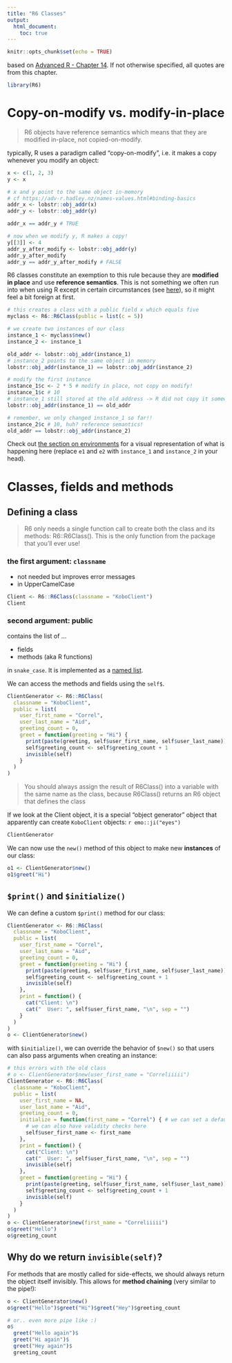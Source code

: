 ```yaml
---
title: "R6 Classes"
output: 
  html_document:
    toc: true
---
```


```r
knitr::opts_chunk$set(echo = TRUE)
```

based on [Advanced R - Chapter 14](https://adv-r.hadley.nz/r6.html). If not otherwise specified, all quotes are from this chapter. 

```r
library(R6)
```

# Copy-on-modify vs. modify-in-place

> R6 objects have reference semantics which means that they are modified in-place, not copied-on-modify. 

typically, R uses a paradigm called "copy-on-modify", i.e. it makes a copy whenever you  modify an object: 

```r
x <- c(1, 2, 3)
y <- x

# x and y point to the same object in-memory
# cf https://adv-r.hadley.nz/names-values.html#binding-basics
addr_x <- lobstr::obj_addr(x)
addr_y <- lobstr::obj_addr(y)

addr_x == addr_y # TRUE

# now when we modify y, R makes a copy! 
y[[3]] <- 4
addr_y_after_modify <- lobstr::obj_addr(y)
addr_y_after_modify
addr_y == addr_y_after_modify # FALSE 
```

R6 classes constitute an exemption to this rule because they are **modified in place** and use **reference semantics**. This is not something we often run into when using R except in certain circumstances (see [here](https://adv-r.hadley.nz/names-values.html#modify-in-place)), so it might feel a bit foreign at first. 

```r
# this creates a class with a public field x which equals five 
myclass <- R6::R6Class(public = list(c = 5))

# we create two instances of our class 
instance_1 <- myclass$new() 
instance_2 <- instance_1

old_addr <- lobstr::obj_addr(instance_1) 
# instance_2 points to the same object in memory
lobstr::obj_addr(instance_1) == lobstr::obj_addr(instance_2) 

# modify the first instance
instance_1$c <- 2 * 5 # modify in place, not copy on modify!
instance_1$c # 10 
# instance_1 still stored at the old address -> R did not copy it somewhere else
lobstr::obj_addr(instance_1) == old_addr

# remember, we only changed instance_1 so far!!
instance_2$c # 10, huh? reference semantics!
old_addr == lobstr::obj_addr(instance_2)
```
Check out [the section on environments](https://adv-r.hadley.nz/names-values.html#env-modify) for a visual representation of what is happening here (replace `e1` and `e2` with `instance_1` and `instance_2` in your head).


# Classes, fields and methods


## Defining a class
> R6 only needs a single function call to create both the class and its methods: R6::R6Class(). This is the only function from the package that you’ll ever use!

### the first argument: `classname`

- not needed but improves error messages 
- in UpperCamelCase

```r
Client <- R6::R6Class(classname = "KoboClient")
Client
```

### second argument: public

contains the list of ...

- fields 
- methods (aka R functions)

in `snake_case`. It is implemented as a [named list](https://www.dummies.com/programming/r/how-to-create-a-list-in-r/). 

We can access the methods and fields using the `self$`. 
```r
ClientGenerator <- R6::R6Class(
  classname = "KoboClient",
  public = list(
    user_first_name = "Correl",
    user_last_name = "Aid",
    greeting_count = 0,
    greet = function(greeting = "Hi") {
      print(paste(greeting, self$user_first_name, self$user_last_name))
      self$greeting_count <- self$greeting_count + 1
      invisible(self)
    }
  )
)
```

> You should always assign the result of R6Class() into a variable with the same name as the class, because R6Class() returns an R6 object that defines the class

If we look at the Client object, it is a special "object generator" object that apparently can create `KoboClient` objects: `r emo::ji("eyes")`

```r
ClientGenerator
```

We can now use the `new()` method of this object to make new **instances** of our class:

```r
o1 <- ClientGenerator$new()
o1$greet("Hi")
```

## `$print()` and `$initialize()`

We can define a custom `$print()` method for our class: 

```r
ClientGenerator <- R6::R6Class(
  classname = "KoboClient",
  public = list(
    user_first_name = "Correl",
    user_last_name = "Aid",
    greeting_count = 0,
    greet = function(greeting = "Hi") {
      print(paste(greeting, self$user_first_name, self$user_last_name))
      self$greeting_count <- self$greeting_count + 1
      invisible(self)
    },
    print = function() {
      cat("Client: \n")
      cat("  User: ", self$user_first_name, "\n", sep = "")
    }
  )
)
o <- ClientGenerator$new()

```

with `$initialize()`, we can override the behavior of `$new()` so that users can also pass arguments when creating an instance:

```r
# this errors with the old class
# o <- ClientGenerator$new(user_first_name = "Correliiiii")
ClientGenerator <- R6::R6Class(
  classname = "KoboClient",
  public = list(
    user_first_name = NA,
    user_last_name = "Aid",
    greeting_count = 0,
    initialize = function(first_name = "Correl") { # we can set a default argument
      # we can also have validity checks here
      self$user_first_name <- first_name
    },
    print = function() {
      cat("Client: \n")
      cat("  User: ", self$user_first_name, "\n", sep = "")
      invisible(self)
    },
    greet = function(greeting = "Hi") { 
      print(paste(greeting, self$user_first_name, self$user_last_name))
      self$greeting_count <- self$greeting_count + 1
      invisible(self)
    }
  )
)
o <- ClientGenerator$new(first_name = "Correliiiii")
o$greet("Hello")
o$greeting_count
```

## Why do we return `invisible(self)`?

For methods that are mostly called for side-effects, we should always return the object itself invisibly. This allows for **method chaining** (very similar to the pipe!): 

```r
o <- ClientGenerator$new()
o$greet("Hello")$greet("Hi")$greet("Hey")$greeting_count

# or.. even more pipe like :) 
o$
  greet("Hello again")$
  greet("Hi again")$
  greet("Hey again")$
  greeting_count

```

